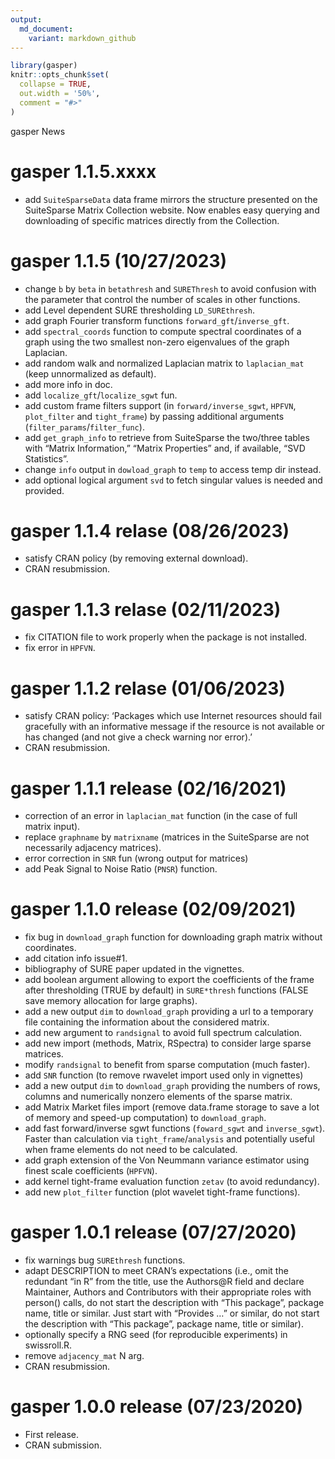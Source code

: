 ```yaml
---
output:
  md_document:
    variant: markdown_github
---
```

```r
library(gasper)
knitr::opts_chunk$set(
  collapse = TRUE,
  out.width = '50%',
  comment = "#>"
)
```

gasper News

# gasper 1.1.5.xxxx
* add `SuiteSparseData` data frame mirrors the structure presented on the SuiteSparse Matrix Collection website. Now enables easy querying and downloading of specific matrices directly from the Collection.

# gasper 1.1.5 (10/27/2023)
* change `b` by `beta` in `betathresh` and `SUREThresh` to avoid confusion with the parameter that control the number of scales in other functions.
* add Level dependent SURE thresholding `LD_SUREthresh`.
* add graph Fourier transform functions `forward_gft`/`inverse_gft`.
* add `spectral_coords` function to compute spectral coordinates of a graph using the two smallest non-zero eigenvalues of the graph Laplacian.
* add random walk and normalized Laplacian matrix to `laplacian_mat` (keep unnormalized as default).
* add more info in doc.
* add `localize_gft`/`localize_sgwt` fun.
* add custom frame filters support (in `forward/inverse_sgwt`, `HPFVN`, `plot_filter` and `tight_frame`) by passing additional arguments (`filter_params`/`filter_func`).
* add `get_graph_info` to retrieve from SuiteSparse the two/three tables with "Matrix Information," "Matrix Properties" and, if available, "SVD Statistics".
* change `info` output in `dowload_graph` to `temp` to access temp dir instead.
* add optional logical argument `svd` to fetch singular values is needed and provided.

# gasper 1.1.4 relase (08/26/2023)
* satisfy CRAN policy (by removing external download).
* CRAN resubmission.

# gasper 1.1.3 relase (02/11/2023)
* fix CITATION file to work properly when the package is not installed.
* fix error in `HPFVN`.

# gasper 1.1.2 relase (01/06/2023)
* satisfy CRAN policy: 'Packages which use Internet resources should fail gracefully with an informative message
if the resource is not available or has changed (and not give a check warning nor error).'
* CRAN resubmission.

# gasper 1.1.1 release (02/16/2021)
* correction of an error in `laplacian_mat` function (in the case of full matrix input).
* replace `graphname` by `matrixname` (matrices in the SuiteSparse are not necessarily adjacency matrices).
* error correction in `SNR` fun (wrong output for matrices)
* add Peak Signal to Noise Ratio (`PNSR`) function.

# gasper 1.1.0 release (02/09/2021)
* fix bug in `download_graph` function for downloading graph matrix without coordinates.
* add citation info issue#1.
* bibliography of SURE paper updated in the vignettes.
* add boolean argument allowing to export the coefficients of the frame after thresholding (TRUE by default) in `SURE*thresh` functions (FALSE save memory allocation for large graphs).
* add a new output `dim` to `download_graph` providing a url to a temporary file containing the information about the considered matrix.
* add new argument to `randsignal` to avoid full spectrum calculation.
* add new import (methods, Matrix, RSpectra) to consider large sparse matrices.
* modify `randsignal` to benefit from sparse computation (much faster).
* add `SNR` function (to remove rwavelet import used only in vignettes)
* add a new output `dim` to `download_graph` providing the numbers of rows, columns and numerically nonzero elements of the sparse matrix.
* add Matrix Market files import (remove data.frame storage to save a lot of memory and speed-up computation) to `download_graph`.
* add fast forward/inverse sgwt functions (`foward_sgwt` and `inverse_sgwt`). Faster than calculation via `tight_frame`/`analysis` and potentially useful when frame elements do not need to be calculated.
* add graph extension of the Von Neummann variance estimator using finest scale coefficients (`HPFVN`).
* add kernel tight-frame evaluation function `zetav` (to avoid redundancy).
* add new `plot_filter` function (plot wavelet tight-frame functions).

# gasper 1.0.1 release (07/27/2020)
* fix warnings bug `SUREthresh` functions.
* adapt DESCRIPTION to meet CRAN's expectations (i.e., omit the redundant "in R" from the title, use the Authors\@R field and declare Maintainer, Authors and Contributors with their appropriate roles with person() calls, do not start the description with "This package", package name, title or similar. Just start with "Provides ..." or similar,  do not start the description with "This package", package name, title or similar).
* optionally specify a RNG seed (for reproducible experiments) in swissroll.R.
* remove `adjacency_mat` N arg.
* CRAN resubmission.

# gasper 1.0.0 release (07/23/2020)
* First release.
* CRAN submission.
